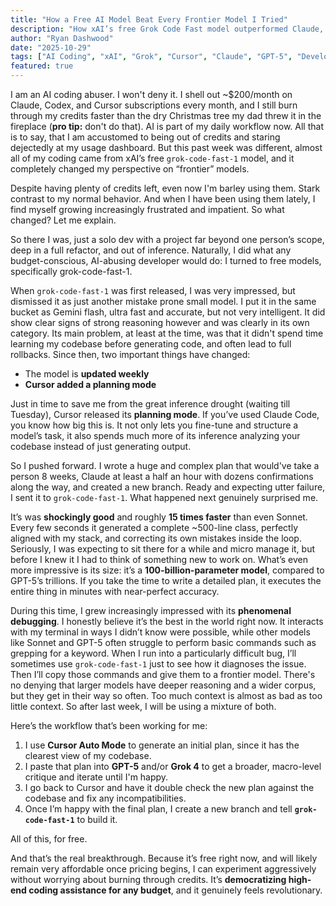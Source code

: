 ```yaml
---
title: "How a Free AI Model Beat Every Frontier Model I Tried"
description: "How xAI’s free Grok Code Fast model outperformed Claude, GPT-5, and Sonnet in my real-world dev workflow — and why it feels like a turning point for coding AI."
author: "Ryan Dashwood"
date: "2025-10-29"
tags: ["AI Coding", "xAI", "Grok", "Cursor", "Claude", "GPT-5", "Developer Tools", "LLMs"]
featured: true
---
```


I am an AI coding abuser. I won't deny it. I shell out ~$200/month on Claude, Codex, and Cursor subscriptions every month, and I still burn through my credits faster than the dry Christmas tree my dad threw it in the fireplace (**pro tip:** don't do that). AI is part of my daily workflow now. All that is to say, that I am accustomed to being out of credits and staring dejectedly at my usage dashboard. But this past week was different, almost all of my coding came from xAI’s free `grok-code-fast-1` model, and it completely changed my perspective on “frontier” models. 

Despite having plenty of credits left, even now I'm barley using them. Stark contrast to my normal behavior. And when I have been using them lately, I find myself growing increasingly frustrated and impatient. So what changed? Let me explain.

So there I was, just a solo dev with a project far beyond one person’s scope, deep in a full refactor, and out of inference. Naturally, I did what any budget-conscious, AI-abusing developer would do: I turned to free models, specifically grok-code-fast-1.

When `grok-code-fast-1` was first released, I was very impressed, but dismissed it as just another mistake prone small model. I put it in the same bucket as Gemini flash, ultra fast and accurate, but not very intelligent. It did show clear signs of strong reasoning however and was clearly in its own category. Its main problem, at least at the time, was that it didn't spend time learning my codebase before generating code, and often lead to full rollbacks. Since then, two important things have changed:

- The model is **updated weekly**
- **Cursor added a planning mode**

Just in time to save me from the great inference drought (waiting till Tuesday), Cursor released its **planning mode**. If you’ve used Claude Code, you know how big this is. It not only lets you fine-tune and structure a model’s task, it also spends much more of its inference analyzing your codebase instead of just generating output.

So I pushed forward. I wrote a huge and complex plan that would've take a person 8 weeks, Claude at least a half an hour with dozens confirmations along the way, and created a new branch. Ready and expecting utter failure, I sent it to `grok-code-fast-1`. What happened next genuinely surprised me.

It’s was **shockingly good** and roughly **15 times faster** than even Sonnet. Every few seconds it generated a complete ~500-line class, perfectly aligned with my stack, and correcting its own mistakes inside the loop. Seriously, I was expecting to sit there for a while and micro manage it, but before I knew it I had to think of something new to work on. What’s even more impressive is its size: it’s a **100-billion-parameter model**, compared to GPT-5’s trillions. If you take the time to write a detailed plan, it executes the entire thing in minutes with near-perfect accuracy.

During this time, I grew increasingly impressed with its **phenomenal debugging**. I honestly believe it’s the best in the world right now. It interacts with my terminal in ways I didn’t know were possible, while other models like Sonnet and GPT-5 often struggle to perform basic commands such as grepping for a keyword.  When I run into a particularly difficult bug, I’ll sometimes use `grok-code-fast-1` just to see how it diagnoses the issue. Then I’ll copy those commands and give them to a frontier model. There's no denying that larger models have deeper reasoning and a wider corpus, but they get in their way so often. Too much context is almost as bad as too little context. So after last week, I will be using a mixture of both. 

Here’s the workflow that’s been working for me:

1. I use **Cursor Auto Mode** to generate an initial plan, since it has the clearest view of my codebase.
2. I paste that plan into **GPT-5** and/or **Grok 4** to get a broader, macro-level critique and iterate until I'm happy.
3. I go back to Cursor and have it double check the new plan against the codebase and fix any incompatibilities. 
4. Once I’m happy with the final plan, I create a new branch and tell **`grok-code-fast-1`** to build it.

 All of this, for free.

And that’s the real breakthrough. Because it’s free right now, and will likely remain very affordable once pricing begins, I can experiment aggressively without worrying about burning through credits. It’s **democratizing high-end coding assistance for any budget**, and it genuinely feels revolutionary.
